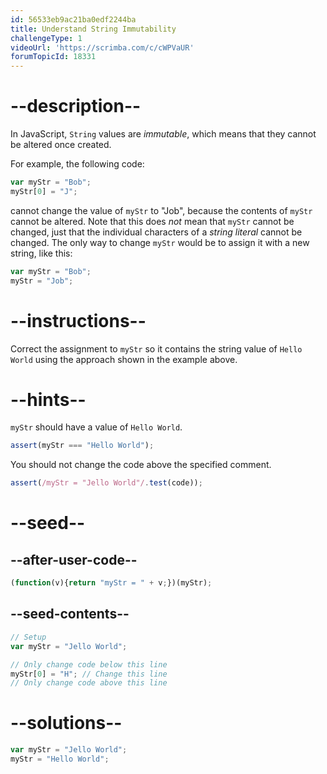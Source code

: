 ```yaml
---
id: 56533eb9ac21ba0edf2244ba
title: Understand String Immutability
challengeType: 1
videoUrl: 'https://scrimba.com/c/cWPVaUR'
forumTopicId: 18331
---
```


# --description--

In JavaScript, `String` values are <dfn>immutable</dfn>, which means that they cannot be altered once created.

For example, the following code:

```js
var myStr = "Bob";
myStr[0] = "J";
```

cannot change the value of `myStr` to "Job", because the contents of `myStr` cannot be altered. Note that this does *not* mean that `myStr` cannot be changed, just that the individual characters of a <dfn>string literal</dfn> cannot be changed. The only way to change `myStr` would be to assign it with a new string, like this:

```js
var myStr = "Bob";
myStr = "Job";
```

# --instructions--

Correct the assignment to `myStr` so it contains the string value of `Hello World` using the approach shown in the example above.

# --hints--

`myStr` should have a value of `Hello World`.

```js
assert(myStr === "Hello World");
```

You should not change the code above the specified comment.

```js
assert(/myStr = "Jello World"/.test(code));
```

# --seed--

## --after-user-code--

```js
(function(v){return "myStr = " + v;})(myStr);
```

## --seed-contents--

```js
// Setup
var myStr = "Jello World";

// Only change code below this line
myStr[0] = "H"; // Change this line
// Only change code above this line
```

# --solutions--

```js
var myStr = "Jello World";
myStr = "Hello World";
```
